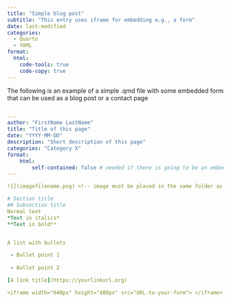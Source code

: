 ---
title: "Simple blog post"
subtitle: "This entry uses iframe for embedding e.g., a form"
date: last-modified
categories:
  - Quarto
  - YAML
format:
  html:
    code-tools: true
    code-copy: true
---


The following is an example of a simple .qmd file with some embedded form that can be used as a blog post or a contact page 


``` yaml

--- 
author: "FirstName LastName"
title: "Title of this page"
date: "YYYY-MM-DD"
description: "Short description of this page"
categories: "Category X"
format:
    html: 
        self-contained: false # needed if there is going to be an embedded form
---

![](imagefilename.png) <!-- image must be placed in the same folder as the index.qmd--!>

# Section title
## Subsection title
Normal text 
*Text in italics* 
**Text in bold** 


A list with bullets 

 - Bullet point 1 
 
 - Bullet point 2 

[A link title](https://yourlinkurl.org)

<iframe width="640px" height="480px" src="URL-to-your-form"> </iframe> 


```


